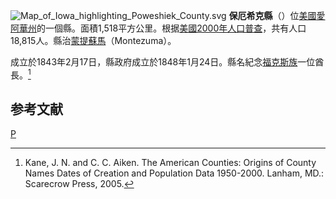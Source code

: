 {{noteTA
|T=zh-hans:保厄希克县 (艾奥瓦州);zh-hk:保厄希克縣 (艾奧瓦州);zh-tw:保厄希克郡 (愛阿華州);
}}

[[File:Map_of_Iowa_highlighting_Poweshiek_County.svg|right]]
'''保厄希克縣'''（{{lang-en|Poweshiek County}}）位[[美國|美國]][[愛阿華州|愛阿華州]]的一個縣。面積1,518平方公里。根据[[美國2000年人口普查|美國2000年人口普查]]，共有人口18,815人。縣治[[蒙提蘇馬_(愛阿華州)|蒙提蘇馬]]（Montezuma）。

成立於1843年2月17日，縣政府成立於1848年1月24日。縣名紀念[[福克斯族|福克斯族]]一位酋長。<ref>Kane, J. N. and C. C. Aiken. The American Counties: Origins of County Names Dates of Creation and Population Data 1950-2000. Lanham, MD.: Scarecrow Press, 2005.</ref>

== 参考文献 ==
<div class="references-small">
<references />
</div>

[[Category:艾奧瓦州行政區劃|P]]